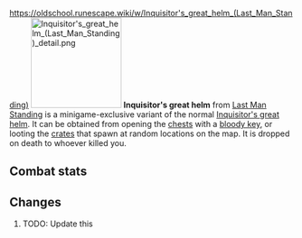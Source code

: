 https://oldschool.runescape.wiki/w/Inquisitor's_great_helm_(Last_Man_Standing)
{{Infobox Item
|name = Inquisitor's great helm
|image = [[File:Inquisitor's great helm (Last Man Standing).png]]
|release = [[6 February]] [[2020]]
|update = Last Man Standing Beta and Splashing Restrictions  # TODO: Update this
|members = No
|quest = No
|tradeable = No
|placeholder = No
|equipable = Yes
|stackable = No
|noteable = Yes
|options = Wear, Drop
|examine = The great helmet of the turncloak justiciar.
|value = 20
|alchable = No
|weight = 2.721
|id = 27195
}}
[[File:Inquisitor's great helm (Last Man Standing) detail.png|160px|left]]
'''Inquisitor's great helm''' from [[Last Man Standing]] is a minigame-exclusive variant of the normal [[Inquisitor's great helm]]. It can be obtained from opening the [[Chest (Last Man Standing)|chests]] with a [[bloody key]], or looting the [[Crate (Last Man Standing)|crates]] that spawn at random locations on the map. It is dropped on death to whoever killed you.

==Combat stats==
{{Infobox Bonuses
|astab = -2
|aslash = -2
|acrush = 8
|amagic = -5
|arange = -5
|dstab = 19
|dslash = 10
|dcrush = 21
|dmagic = 0
|drange = 12
|str = 4
|rstr = 0
|mdmg = 0
|prayer = 1
|slot = head
|image = [[File:Inquisitor's great helm equipped male.png|160px]]
|altimage = [[File:Inquisitor's great helm equipped female.png|160px]]
}}

==Changes==
# TODO: Update this
{{Subject changes header}}
{{Subject changes
|date = 4 August 2016
|update = Last Man Standing
|change = The item was made fully available with the release of Last Man Standing.
}}
{{Subject changes footer}}

{{Last Man Standing In-game Items}}
